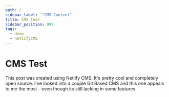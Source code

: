 ```yaml
---
path: /
sidebar_label: '"CMS Content"'
title: CMS Test
sidebar_position: 997
tags:
  - demo
  - netlifyCMS
---
```


# CMS Test

This post was created using Netlify CMS. It's pretty cool and completely open source. I've looked into a couple Git Based CMS and this one appeals to me the most - even though its still lacking in some features

